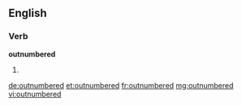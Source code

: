 ==English==

===Verb===
'''outnumbered'''

# {{past of|outnumber}}

[[de:outnumbered]]
[[et:outnumbered]]
[[fr:outnumbered]]
[[mg:outnumbered]]
[[vi:outnumbered]]